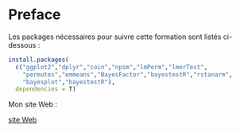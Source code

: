 # Preface {.unnumbered}

Les packages nécessaires pour suivre cette formation sont listés ci-dessous :

```r
install.packages(
  c("ggplot2","dplyr","coin","npsm","lmPerm","lmerTest",
    "permutes","emmeans","BayesFactor","bayestestR","rstanarm",
    "bayesplot","bayestestR"),
  dependencies = T)

```

Mon site Web :

[site Web](https://galharret.github.io/WEBSITE/)

